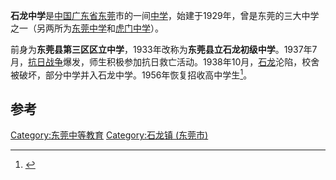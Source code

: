 '''石龙中学'''是[[中国|中国]][[广东省|广东省]][[东莞|东莞]]市的一间[[中学|中学]]，始建于1929年，曾是东莞的三大中学之一（另两所为[[东莞中学|东莞中学]]和[[虎门中学|虎门中学]]）。

前身为'''东莞县第三区区立中学'''，1933年改称为'''东莞县立石龙初级中学'''。1937年7月，[[抗日战争|抗日战争]]爆发，师生积极参加抗日救亡活动。1938年10月，[[石龙|石龙]]沦陷，校舍被破坏，部分中学并入石龙中学。1956年恢复招收高中学生<ref>{{Cite book|title=东莞教育巡礼|last=裴志斌主编|first=|publisher=北京：中国广播电视出版社|year=2003.12|isbn=7-5043-4045-6|location=|pages=52}}</ref>。

==参考==
{{reflist}}
{{Seni-stub}}
[[Category:东莞中等教育|Category:东莞中等教育]]
[[Category:石龙镇_(东莞市)|Category:石龙镇 (东莞市)]]